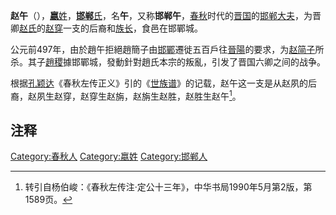 {{Infobox 先秦人物
|名称= 赵午
|姓= [[嬴姓|嬴姓]]
|氏= [[赵氏|赵氏]]、[[邯鄲氏|邯鄲氏]]
|名= 午
|字=
|别名= 邯郸午
|别字=
|谥号= 
|时代= 春秋时期
|国家=[[晋国|晋国]]
|身份= 邯鄲氏家主
|官位=[[晋国|晋国]][[邯郸|邯郸]][[大夫|大夫]]
|出生日期=
|逝世日期=公元前497年
|在位=
|父= [[邯鄲勝|邯鄲勝]]（也稱趙勝）
|母親= 
|正妻=
|妾=
|子女= [[赵稷|赵稷]]
|太子=
}}

'''赵午'''（{{bd|？||？||catIdx=Z赵}}），[[嬴姓|'''嬴'''姓]]，[[邯郸氏|'''邯郸'''氏]]，名'''午'''，又称'''邯郸午'''，[[春秋|春秋]]时代的[[晋国|晋国]]的[[邯郸|邯郸]][[大夫|大夫]]，为晋卿[[赵氏|赵氏]]的[[赵穿|赵穿]]一支的后裔和[[族长|族长]]，食邑在邯鄲城。

公元前497年，由於趙午拒絕趙簡子由[[邯鄲|邯鄲]]遷徙五百戶往[[晉陽|晉陽]]的要求，为[[赵简子|赵简子]]所杀。其子[[趙稷|趙稷]]據邯鄲城，發動針對趙氏本宗的叛亂，引发了晋国六卿之间的战争。

根据[[孔颖达|孔颖达]]《春秋左传正义》引的《[[世族谱|世族谱]]》的记载，赵午这一支是从赵夙的后裔，赵夙生赵穿，赵穿生赵旃，赵旃生赵胜，赵胜生赵午<ref>转引自杨伯峻：《春秋左传注·定公十三年》，中华书局1990年5月第2版，第1589页。</ref>。

==注释==
<div class="references-small">
<references />
</div>
[[Category:春秋人|Category:春秋人]]
[[Category:嬴姓|Category:嬴姓]]
[[Category:邯郸人|Category:邯郸人]]